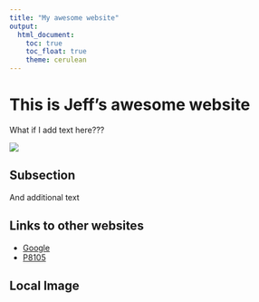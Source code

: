 ```yaml
---
title: "My awesome website"
output: 
  html_document:
    toc: true
    toc_float: true
    theme: cerulean
---
```


# This is Jeff's awesome website

What if I add text here???

![](https://media.giphy.com/media/drXGoW1iudhKw/giphy.gif)


## Subsection
And additional text


## Links to other websites

* [Google](https://www.google.com/?client=safari)
* [P8105](https://p8105.com)

## Local Image






